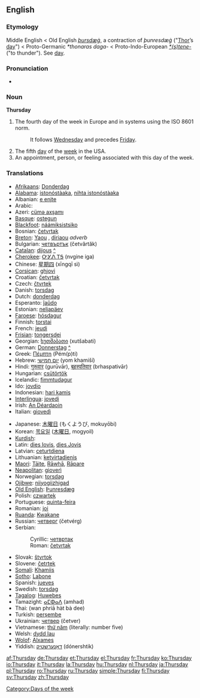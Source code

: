 ==English==
===Etymology===
Middle English < Old English ''[[þursdæġ]]'', a contraction of ''þunresdæġ'' ("[[Thor]]’s [[day]]") < Proto-Germanic ''*thonaras daga-'' < Proto-Indo-European ''[[*(s)tene-]]'' ("to thunder"). See [[day]].

===Pronunciation===
*{{audio|en-us-Thursday.ogg|Audio (US)}}

===Noun===
'''Thursday'''

#The fourth day of the week in Europe and in systems using the ISO 8601 norm.
#:It follows [[Wednesday]] and precedes [[Friday]].
#The fifth [[day]] of the [[week]] in the USA.
#An appointment, person, or feeling associated with this day of the week.

===Translations===
{{top}}
*[[Afrikaans]]: [[Donderdag]]
*[[Alabama]]: [[istonóstàaka]], [[nihta istonóstàaka]]
*Albanian: [[e enjte]]
*Arabic: {{ARchar|[[الخميس]]}} {{Unicode|(al-χamíːs)}}
*Azeri: [[cümə axşamı]]
*[[Basque]]: [[ostegun]]
*[[Blackfoot]]: [[náámiksistsiko]]
*Bosnian: [[četvrtak#Bosnian|četvrtak]] {{m}}
*[[Breton]]: [[Yaou]] {{m}}, [[diriaou]] ''adverb''
*Bulgarian: [[четвъртък]] (četvărtăk) {{m}}
*[[Catalan]]: [[dijous]] {{m}} [[:ca:dijous|^]]
*[[Cherokee]]: [[ᏅᎩᏁ ᎢᎦ]] (nvgine iga)
*Chinese: [[星期四]] (xīngqī sì)
*[[Corsican]]: [[ghjovi]]
*Croatian: [[četvrtak#Croatian|četvrtak]]
*Czech: [[čtvrtek]] {{m}}
*Danish: [[torsdag]]
*Dutch: [[donderdag]] {{m}}
*Esperanto: [[ĵaŭdo]]
*Estonian: [[neljapäev]]
*[[Faroese]]: [[hósdagur]] {{m}}
*Finnish: [[torstai]]
*French: [[jeudi]] {{m}}
*[[Frisian]]: [[tongersdei]]
*Georgian: [[ხუთშაბათი]] (xutšabati)
*German: [[Donnerstag]] {{m}} [[:de:Donnerstag|^]]
*Greek: [[Πέμπτη]] (Pém(p)ti) {{f}}
*Hebrew: [[יום חמישי]] (yom khamiší)
*Hindi: [[गुरूवार]] (gurūvār), [[बृहस्पतिवार]] (brhaspativār)
*Hungarian: [[csütörtök]]
*Icelandic: [[fimmtudagur]] {{m}}
*Ido: [[jovdio]]
*Indonesian: [[hari kamis]]
*[[Interlingua]]: [[jovedi]]
*Irish: [[An Déardaoin]]
*Italian: [[giovedì]] {{m}}
{{mid}}
*Japanese: [[木曜日]] (もくようび, mokuyōbi)
*Korean: [[목요일]] ([[木曜日]], mogyoil)
*[[Kurdish]]: {{trad|ku|pêncşem}} {{f}}
*Latin: [[dies Iovis]], [[dies Jovis]]
*Latvian: [[ceturtdiena]]
*Lithuanian: [[ketvirtadienis]] {{m}}
*[[Maori]]: [[Tāite]], [[Rāwhā]], [[Rāpare]]
*[[Neapolitan]]: [[gioverì]]
*Norwegian: [[torsdag]]
*[[Ojibwe]]: [[niiyogiizhigad]]
*[[Old English]]: [[Þunresdæg]] {{m}}
*Polish: [[czwartek]]
*Portuguese: [[quinta-feira]]
*Romanian: [[joi]] {{f}}
*[[Ruanda]]: [[Kwakane]]
*Russian: [[четверг]] (četvérg) {{m}}
*Serbian:
*:Cyrillic: [[четвртак#Serbian|четвртак]] {{m}}
*:Roman: [[četvrtak#Serbian|četvrtak]] {{m}}
*Slovak: [[štvrtok]] {{m}}
*Slovene: [[četrtek]] {{m}}
*[[Somali]]: [[Khamiis]]
*[[Sotho]]: [[Labone]]
*Spanish: [[jueves]] {{m}}
*Swedish: [[torsdag]] {{c}}
*[[Tagalog]]: [[Huwebes]]
*Tamazight: [[ⴰⵎⵀⴰⴷ]] (amhad)
*Thai: {{THchar|[[วันพฤหัสบดี]]}} (wan phriā hàt bà dee)
*Turkish: [[perşembe]]
*Ukrainian: [[четвер]] (četver)
*Vietnamese: [[thứ năm]] (literally: number five)
*Welsh: [[dydd Iau]] {{m}}
*[[Wolof]]: [[Alxames]]
*Yiddish: [[דאָנערשטיק]] (dónershtik)
{{bottom}}

[[Category:Days of the week]]

[[af:Thursday]]
[[de:Thursday]]
[[et:Thursday]]
[[el:Thursday]]
[[fr:Thursday]]
[[ko:Thursday]]
[[io:Thursday]]
[[it:Thursday]]
[[la:Thursday]]
[[hu:Thursday]]
[[nl:Thursday]]
[[ja:Thursday]]
[[pl:Thursday]]
[[ro:Thursday]]
[[ru:Thursday]]
[[simple:Thursday]]
[[fi:Thursday]]
[[sv:Thursday]]
[[zh:Thursday]]